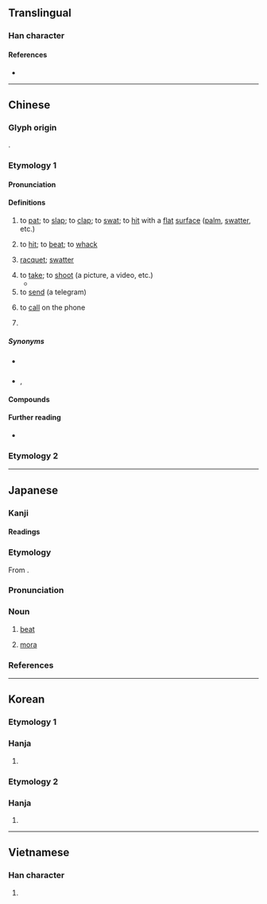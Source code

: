 {{character info/new}}
==Translingual==

===Han character===
{{Han char|rn=64|rad=手|as=05|sn=8|four=56000|canj=QHA|ids=⿰扌白}}

====References====
* {{Han ref|kx=0425.070|dkj=11952|dj=0773.120|hdz=31854.030|uh=62CD|ud=25293|bh=A9E7|bd=43495}}

----

==Chinese==
{{zh-forms}}

===Glyph origin===
{{Han etym}}
{{Han compound|手|白|ls=psc|c1=s|c2=p|t1=hand}}.

===Etymology 1===

====Pronunciation====
{{zh-pron
|m=pāi
|c=paak3,paak3-2
|c_note=paak3-2 - “racquet”
|h=pfs=phok
|mn=phah/xm,zz,tw:phek/qz:phiak
|mn_note=phah - vernacular; phek/phiak - literary
|mn-t=pah4
|mc=y
|oc=y
|ma=zh-pāi.ogg
|cat=v,n,cls
}}

====Definitions====
{{zh-hanzi}}

# to [[pat]]; to [[slap]]; to [[clap]]; to [[swat]]; to [[hit]] with a [[flat]] [[surface]] ([[palm]], [[swatter]], etc.)
#: {{zh-x|拍 蚊|to '''swat''' mosquitoes|C}}
# {{lb|zh|Min}} to [[hit]]; to [[beat]]; to [[whack]]
#: {{zh-x|拍 尻川|to spank someone's bottom|MN}}
# [[racquet]]; [[swatter]] {{gloss|flat implement for hitting}}
#: {{zh-x|蒼蠅{ying}拍|flyswatter}}
# to [[take]]; to [[shoot]] (a picture, a video, etc.)
#* {{zh-x|他 拍 的 照片 全部 都 是 過曝{bào} 的。|The pictures he '''took''' are all overexposed.}}
# to [[send]] (a telegram)
#: {{zh-x|拍 電報|to '''send''' a telegram}}
# {{lb|zh|Min}} to [[call]] on the phone
#: {{zh-x|拍 電話|to call someone on the phone|MN}}
#: {{zh-x|拍 手機|to call someone's cellphone|MN}}
# {{lb|zh|music}} {{zh-classifier|[[beat]]s}}
#: {{zh-x|每 小節 有 四 拍。|Every measure has four '''beats'''.}}

=====Synonyms=====
{{zh-dial|打}}
* {{sense|to take a picture}} {{q|Cantonese}} {{zh-l|影|jing2}}
* {{sense|to call on the phone}} {{q|Min Nan}} {{zh-l|敲|khà}}, {{q|Mandarin|Cantonese}} {{zh-l|打}}

====Compounds====
{{zh-der|拍板|拍馬屁|拍賣|拍攝|拍手|拍照|單拍子|三言二拍|大拍賣|促拍|偷拍|最佳拍檔|慢半拍|一拍即合|急拍|實拍拍|大拍頭|合拍|拍打|打拍|拍掌|捶床拍枕|拍老腔兒|椎拍輐斷|拍馬|拍案而起|歇拍|拍手叫好|拍戶|拍鬼臉|拍案叫妙|拍馬挺鎗|拍手打腳|拍桌驚嘆|球拍|拍泛|拍惜|拍案驚奇|拍膝嗟歎|拍電影|拍鼓|拍子|拍腿|拍手稱快|拍序|拍浮|拍桌|拍節機|拍案稱奇|打拍子|拍案怒罵|拍案|拍胸脯|溜鬚拍馬|穩拍拍|狼牙拍|撫拍|拍發|法拍屋|拍門|拍索|揮拍|畢拍|拍張|拍戲|拍紙簿|拍手拍腳|拍塞|拍子記號|氣拍|拍檔|拍花的|捶檯拍凳|拍拖|拍外景|打拍浮|拍案叫絕|收拍|拍腦袋|拍音|拍片|拍拍|蒼蠅拍子|鐵拍板|粉拍|開拍|籌拍|節拍|肩須拍|節拍計|驚濤拍岸|翻拍|號天拍地|重拍|豚拍|複拍子|航拍|拍算:phah-sǹg|拍球:phok-khiù}}

====Further reading====
* {{thcwd|3971}}

===Etymology 2===
{{zh-see|髆|o|[[shoulder]]}}

{{zh-cat|Photography|Beginning}}

----

==Japanese==

===Kanji===
{{ja-kanji|grade=c|rs=手05}}

====Readings====
{{ja-readings
|goon=ひゃく
|kanon=はく
|kanyoon=ひょう
|kun=う-つ
}}

===Etymology===
{{ja-kanjitab|はく|yomi=o}}
From {{etyl|ltc|ja|sort=はく}} {{m|zh|拍|tr=phæk}}.

===Pronunciation===
{{ja-pron|yomi=kanon|はく|acc=1|acc_ref=DJR,NHK}}

===Noun===
{{ja-noun|はく}}

# {{lb|ja|music|sort=はく}} [[beat]]
# {{lb|ja|phonology|sort=はく}} [[mora]]

===References===
<references/>

----

==Korean==

===Etymology 1===

===Hanja===
{{ko-hanja/new|치다|칠|박}}

# {{rfdef|ko|sort=手10}}

===Etymology 2===

===Hanja===
{{ko-hanja/new|어깨|어깨|박}}

# {{rfdef|ko|sort=手10}}

----

==Vietnamese==

===Han character===
{{vi-hantu|[[phếch]], [[phách]], [[vạch]], [[phạch]], [[phệch]]|rs=手05}}

# {{rfdef|vi|sort=手05}}